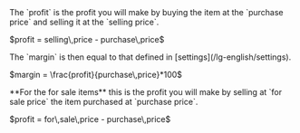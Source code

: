   <Accordion icon="input-numeric" title="Profit (PRF)">
    <ResponseField name="profit" type="decimal">
      The `profit` is the profit you will make by buying the item at the `purchase price` and selling it at the `selling price`.
      <p>$profit = selling\,price - purchase\,price$</p>
      The `margin` is then equal to that defined in [settings](/lg-english/settings).
      <p>$margin = \frac{profit}{purchase\,price}*100$</p>
      <Info>**For the for sale items** this is the profit you will make by selling at `for sale price` the item purchased at `purchase price`.
      <p>$profit = for\,sale\,price - purchase\,price$</p></Info>
    </ResponseField>
  </Accordion>